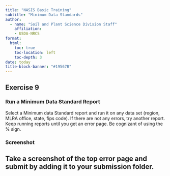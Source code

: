 ```yaml
---
title: "NASIS Basic Training"
subtitle: "Minimum Data Standards"
author:
  - name: "Soil and Plant Science Division Staff"
    affiliation:
    - USDA-NRCS
format:
  html:
    toc: true
    toc-location: left
    toc-depth: 3
date: today
title-block-banner: "#19567B"
---
```


## Exercise 9

### Run a Minimum Data Standard Report

Select a Minimum data Standard report and run it on any data set (region, MLRA office, state, fips code). If there are not any errors, try another report. Keep running reports until you get an error page. Be cognizant of using the % sign. 

### Screenshot
Take a screenshot of the top error page and submit by adding it to your submission folder. 
---
